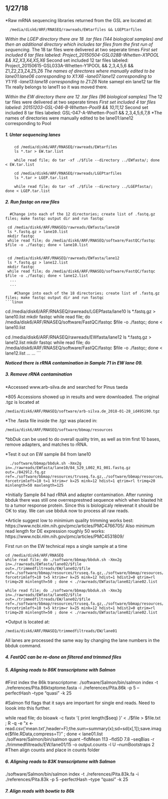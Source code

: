 ## 1/27/18
*Raw mRNA sequencing libraries returned from the GSL are located at:

```linux
  /media/disk6/ARF/RNASEQ/rawreads/EWtarfiles && LGEPtarfiles
 ```
 
*Within the LGEP directory there are 18 .tar files (144 biological samples) and then an additional directory which includes tar files from the first run of sequencing.
   *The 18 tar files were delivered at two seperate times
      *First set included 6 tar files labeled: Project_20150504-GSL028B-Whetten-X1POOL && X2,X3,X4,X5,X6
      *Second set included 12 tar files labeled: Project_20150615-GSL033A-Whetten-Y1POOL && 2,3,4,5,6 && Z1,Z2,Z3,Z4,Z5,Z6
    *The names of directores where manually edited to be lane01:lane06 corresponding to X1:X6
      -lane07:lane12 corresponding to Y1:Y6
      -lane13:lane18 corresponding to Z1:Z6
     *Note samepl ein lane12 tar file 11x really belongs to lane11 so it was moved there.
     
*Within the EW directory there are 12 .tar files (96 biological samples)
  *The 12 tar files were delivered at two seperate times
     *First set included 4 tar files labeled: 20151203-GSL-046-B-Whetten-Pool9 && 10,11,12
     *Second set included 8 tar files labeled: GSL-047-A-Whetten-Pool1 && 2,3,4,5,6,7,8
  *The names of directories were manually edited to be lane01:lane12 corresponding to Pool  
  
      
##### 1. Untar sequencing lanes

```linux
    cd /media/disk6/ARF/RNASEQ/rawreads/EWtarfiles
    ls *.tar > EW.tar.list
    
    while read file; do tar -xf ./$file --directory ../EWfasta/; done < EW.tar.list
```    

```linux
    cd /media/disk6/ARF/RNASEQ/rawreads/LGEPtarfiles
    ls *.tar > LGEP.tar.list
    
    while read file; do tar -xf ./$file --directory ../LGEPfasta/; done < LGEP.tar.list
```    

##### 2. Run fastqc on raw files
      #Change into each of the 12 directories; create list of .fastq.gz files; make fastqc output dir and run fastqc
  
  ```linux 
   cd /media/disk6/ARF/RNASEQ/rawreads/EWfasta/lane10
   ls *.fastq.gz > lane10.list
   mkdir fastqc
   while read file; do /media/disk6/ARF/RNASEQ/software/FastQC/fastqc $file -o ./fastqc; done < lane10.list
   
   
   cd /media/disk6/ARF/RNASEQ/rawreads/EWfasta/lane12
   ls *.fastq.gz > lane12.list
   mkdir fastqc
   while read file; do /media/disk6/ARF/RNASEQ/software/FastQC/fastqc $file -o ./fastqc; done < lane12.list
    ...
    ...
   ```
     
        #Change into each of the 18 directories; create list of .fastq.gz files; make fastqc output dir and run fastqc
    ```linux 
   cd /media/disk6/ARF/RNASEQ/rawreads/LGEPfasta/lane10
   ls *.fastq.gz > lane10.list
   mkdir fastqc
   while read file; do /media/disk6/ARF/RNASEQ/software/FastQC/fastqc $file -o ./fastqc; done < lane10.list
   
   
   cd /media/disk6/ARF/RNASEQ/rawreads/EWfasta/lane12
   ls *.fastq.gz > lane12.list
   mkdir fastqc
   while read file; do /media/disk6/ARF/RNASEQ/software/FastQC/fastqc $file -o ./fastqc; done < lane12.list
    ...
    ...
   ```
    
    
***Noticed there is rRNA contamination in Sample 71 in EW lane 09.***


##### 3. Remove rRNA contamination

*Accessed www.arb-silva.de and searched for Pinus taeda

*805 Accessions showed up in results and were downloaded.  The original .tgz is located at 

```linux
/media/disk6/ARF/RNASEQ/software/arb-silva.de_2018-01-28_id495190.tgz
```

*The .fasta file inside the .tgz was placed in:

```linux
/media/disk6/ARF/RNASEQ/software/bbmap/resources
```

*bbDuk can be used to do overall quality trim, as well as trim first 10 bases, remove adapters, and matches to rRNA.

*Test it out on EW sample 84 from lane10
```linux
  ./software/bbmap/bbduk.sh -Xmx2g in=./rawreads/EWfasta/lane10/84_S29_L002_R1_001.fastq.gz out=./8429l2.fq.gz ref=./software/bbmap/resources/truseq.fa.gz,./software/bbmap/resources/rRNA_lob_pine.fasta forcetrimleft=10 t=1 ktrim=r k=25 mink=12 hdist=1 qtrim=rl trimq=20 minlength=50 maxlength=125
```
*Initially Sample 84 had rRNA and adapter contamination.  After running bbduk there was still one overresprestned sequence which when blasted hit to a tumor response protein.  Since this is biologicaly relevenat it should be OK to stay.  We can use bbduk now to process all raw reads.

*Article suggest low to minimium quality trimming works best: https://www.ncbi.nlm.nih.gov/pmc/articles/PMC4766705/
Also minimum read length for DE expression roughly 50 works: https://www.ncbi.nlm.nih.gov/pmc/articles/PMC4531809/

First run on the EW technical reps a single sample at a time
```linux
cd /media/disk6/ARF/RNASEQ
while read file; do ./software/bbmap/bbduk.sh -Xmx2g in=./rawreads/EWfasta/lane02/$file out=./trimmedfiltreads/EW/lane02/$file ref=./software/bbmap/resources/truseq.fa.gz,./software/bbmap/resources/rRNA_lob_pine.fasta forcetrimleft=10 t=5 ktrim=r k=25 mink=12 hdist=1 hdist2=0 qtrim=rl trimq=20 minlength=50 ; done < ./rawreads/EWfasta/lane02/lane02.list

while read file; do ./software/bbmap/bbduk.sh -Xmx3g in=./rawreads/EWfasta/lane02/$file out=./trimmedfiltreads/EW/lane02/$file ref=./software/bbmap/resources/truseq.fa.gz,./software/bbmap/resources/rRNA_lob_pine.fasta forcetrimleft=10 t=5 ktrim=r k=25 mink=12 hdist=1 hdist2=0 qtrim=rl trimq=20 minlength=50 ; done < ./rawreads/EWfasta/lane02/lane02.list
```

*Output is located at:
```linux
/media/disk6/ARF/RNASEQ/trimmedfiltreads/EW/lane01 
```

All lanes are processed the same way by changing the lane numbers in the bbduk command.

##### 4. FastQC can be re-done on filtered and trimmed files

##### 5. Aligning reads to 86K transcriptome with Salmon
  #First index the 86k transcriptome:
./software/Salmon/bin/salmon index -t ./references/Pita.86ktxptome.fasta -i ./references/Pita.86k -p 5 --perfectHash --type "quasi" -k 25

#Salmon fld flags that it says are important for single end reads.  Need to loook into this further.

while read file; do bioawk -c fastx '{ print length($seq) }' < ./$file  > $file.txt ; R -q -e "x <- read.csv('mean.txt',header=F);the.sum=summary(x);sd=sd(x[,1]);save.image($file.RData,compress=T)"  ; done < lane01.list
./solfware/Salmon/bin/salmon quant --fldMean 113 --fldSD 7.8 --seqBias -r ./trimmedfiltreads/EW/lane01/15 -o output.counts -l U --numBootstraps 2
  #Then align counts and place in counts folder
  
  
##### 6. Aligning reads to 83K transcriptome with Salmon  
  
  ./software/Salmon/bin/salmon index -t ./references/Pita.83k.fa -i ./references/Pita.83k -p 5 --perfectHash --type "quasi" -k 25
  
 
##### 7. Align reads with bowtie to 86k


  
